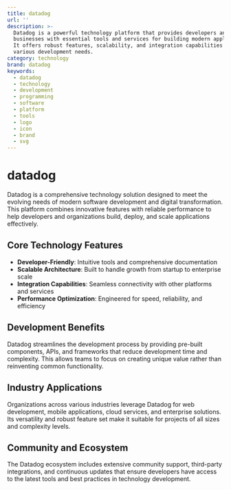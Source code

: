 ```yaml
---
title: datadog
url: ''
description: >-
  Datadog is a powerful technology platform that provides developers and
  businesses with essential tools and services for building modern applications.
  It offers robust features, scalability, and integration capabilities for
  various development needs.
category: technology
brand: datadog
keywords:
  - datadog
  - technology
  - development
  - programming
  - software
  - platform
  - tools
  - logo
  - icon
  - brand
  - svg
---
```


# datadog

Datadog is a comprehensive technology solution designed to meet the evolving needs of modern software development and digital transformation. This platform combines innovative features with reliable performance to help developers and organizations build, deploy, and scale applications effectively.

## Core Technology Features

- **Developer-Friendly**: Intuitive tools and comprehensive documentation
- **Scalable Architecture**: Built to handle growth from startup to enterprise scale
- **Integration Capabilities**: Seamless connectivity with other platforms and services
- **Performance Optimization**: Engineered for speed, reliability, and efficiency

## Development Benefits

Datadog streamlines the development process by providing pre-built components, APIs, and frameworks that reduce development time and complexity. This allows teams to focus on creating unique value rather than reinventing common functionality.

## Industry Applications

Organizations across various industries leverage Datadog for web development, mobile applications, cloud services, and enterprise solutions. Its versatility and robust feature set make it suitable for projects of all sizes and complexity levels.

## Community and Ecosystem

The Datadog ecosystem includes extensive community support, third-party integrations, and continuous updates that ensure developers have access to the latest tools and best practices in technology development.
